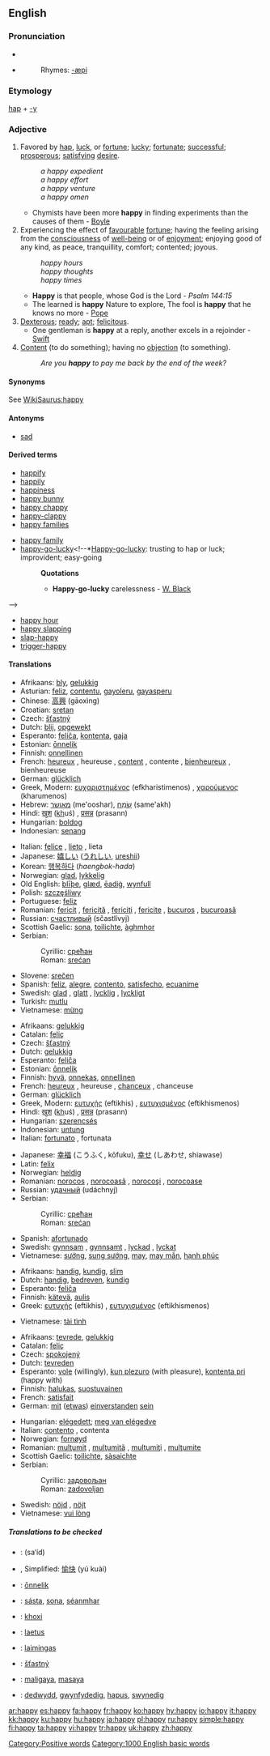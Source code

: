 {{wikipedia|Happy (disambiguation)}}
==English==

{{rank|none|river|change|508|happy|hours|clear|pretty}}

===Pronunciation===
*{{IPA|/ˈhæpi/}}
*{{audio|en-us-happy.ogg|Audio (US)}}
*:Rhymes: [[Rhymes:English:-æpi|-æpi]]

===Etymology===
[[hap]] + [[-y]]

===Adjective===
{{wikipedia}}
{{en-adj|happ|ier}}

# Favored by [[hap]], [[luck]], or [[fortune]]; [[lucky]]; [[fortunate]]; [[successful]]; [[prosperous]]; [[satisfy]]ing [[desire]].
#: ''a happy expedient''
#: ''a happy effort''
#: ''a happy venture''
#: ''a happy omen''
#*Chymists have been more '''happy''' in finding experiments than the causes of them - [[Boyle]]
# Experiencing the effect of [[favourable]] [[fortune]]; having the feeling arising from the [[consciousness]] of [[well-being]] or of [[enjoyment]]; enjoying good of any kind, as peace, tranquillity, comfort; contented; joyous.
#: ''happy hours''
#: ''happy thoughts''
#: ''happy times''
#*'''Happy''' is that people, whose God is the Lord - ''Psalm 144:15''
#*The learned is '''happy''' Nature to explore, The fool is '''happy''' that he knows no more - [[Pope]]
# [[dexterous|Dexterous]]; [[ready]]; [[apt]]; [[felicitous]].
#*One gentleman is '''happy''' at a reply, another excels in a rejoinder - [[Swift]]
# [[content|Content]] (to do something); having no [[objection]] (to something).
#: ''Are you '''happy''' to pay me back by the end of the week?''

====Synonyms====
See [[WikiSaurus:happy]]

====Antonyms====
* [[sad]]

====Derived terms====
{{top2}}
*[[happify]]
*[[happily]]
*[[happiness]]
*[[happy bunny]]
*[[happy chappy]]
*[[happy-clappy]]
*[[happy families]]<!--card game-->
{{mid2}}
*[[happy family]] <!--*[[Happy family]]: a collection of animals of different and hostile propensities living peaceably together in one cage. Used ironically of conventional alliances of persons who are in fact mutually repugnant-->
*[[happy-go-lucky]]<!--*[[Happy-go-lucky]]: trusting to hap or luck; improvident; easy-going
*:'''Quotations'''
*:*'''Happy-go-lucky''' carelessness - [[W. Black]]
-->
*[[happy hour]]
*[[happy slapping]]
*[[slap-happy]]
*[[trigger-happy]]
{{bottom}}

====Translations====

{{trans-top|enjoying peace, comfort, etc; contented, joyous}}
*Afrikaans: [[bly]], [[gelukkig]]
*Asturian: [[feliz]], [[contentu]], [[gayoleru]], [[gayasperu]]
*Chinese: [[高興]] (gāoxìng)
*Croatian: [[sretan]]
*Czech: [[šťastný]]
*Dutch: [[blij]], [[opgewekt]]
*Esperanto: [[feliĉa]], [[kontenta]], [[gaja]]
* Estonian: [[ōnnelik]]
*Finnish: [[onnellinen]]
*French: [[heureux]] {{m}}, heureuse {{f}}, [[content#French|content]] {{m}}, contente {{f}}, [[bienheureux]] {{m}}, bienheureuse {{f}}
*German: [[glücklich]]
*Greek, Modern: [[ευχαριστημένος]] (efkharistimenos) {{m}}, [[χαρούμενος]] (kharumenos) {{m}}
*Hebrew: [[מאושר]] (me'ooshar), [[שמח|שָׂמֵחַ]] (same'akh)
*Hindi: [[ख़ुश]] (<u>kh</u>uś) <!--this underlined kh represents a Persian sound used in Hindi. I don't know it's IPA, but it's like a throaty "h" with a slight scrape-->, [[प्रसन्न]] (prasann)
*Hungarian: [[boldog]]
*Indonesian: [[senang]]
{{trans-mid}}
*Italian: [[felice]] {{mf}}, [[lieto]] {{m}}, lieta {{f}}
*Japanese: [[嬉しい]] ([[うれしい]], [[ureshii]])
*Korean: [[행복하다]] (''haengbok-hada'')
*Norwegian: [[glad]], [[lykkelig]]
*Old English: [[bliþe|blīþe]], [[glæd]], [[eadig|ēadiġ]], [[wynfull]]
*Polish: [[szczęśliwy]]
*Portuguese: [[feliz]]
*Romanian: [[fericit]] {{m}}, [[fericită]] {{f}}, [[fericiţi]] {{p}}, [[fericite]] {{fpl}}, [[bucuros]] {{m}}, [[bucuroasă]] {{f}}
*Russian: [[счастливый]] (sčastlívyj)
*Scottish Gaelic: [[sona]], [[toilichte]], [[àghmhor]]
*Serbian:
*:Cyrillic: [[срећан]] {{m}}
*:Roman: [[srećan]] {{m}}
*Slovene: [[srečen]]
*Spanish: [[feliz]], [[alegre]], [[contento]], [[satisfecho]], [[ecuanime]]
*Swedish: [[glad]] {{c}}, [[glatt]] {{n}}, [[lycklig]] {{c}}, [[lyckligt]] {{n}}
*Turkish: [[mutlu]]
*Vietnamese: [[mừng]]
{{trans-bottom}}

{{trans-top|fortunate}}
*Afrikaans: [[gelukkig]]
*Catalan: [[feliç]]
*Czech: [[šťastný]]
*Dutch: [[gelukkig]]
*Esperanto: [[feliĉa]]
* Estonian: [[ōnnelik]]
*Finnish: [[hyvä]], [[onnekas]], [[onnellinen]]
*French: [[heureux]] {{m}}, heureuse {{f}}, [[chanceux]] {{m}}, chanceuse {{f}}
*German: [[glücklich]]
*Greek, Modern: [[ευτυχής]] (eftikhis) {{m}}, [[ευτυχισμένος]] (eftikhismenos) {{m}}
*Hindi: [[ख़ुश]] (<u>kh</u>uś) <!--this underlined kh represents a Persian sound used in Hindi. I don't know it's IPA, but it's like a throaty "h" with a slight scrape-->, [[प्रसन्न]] (prasann)
*Hungarian: [[szerencsés]]
*Indonesian: [[untung]]
*Italian: [[fortunato]] {{m}}, fortunata {{f}}
{{trans-mid}}
*Japanese: [[幸福]] (こうふく, kōfuku), [[幸せ]] (しあわせ, shiawase)
*Latin: [[felix]]
*Norwegian: [[heldig]]
*Romanian: [[norocos]] {{m}}, [[norocoasã]] {{f}}, [[norocoşi]] {{m}} {{p}}, [[norocoase]] {{f}} {{p}}
*Russian: [[удачный]] (udáchnyj)
*Serbian:
*:Cyrillic: [[срећан]] {{m}}
*:Roman: [[srećan]] {{m}}
*Spanish: [[afortunado]]
*Swedish: [[gynnsam]] {{c}}, [[gynnsamt]] {{n}}, [[lyckad]] {{c}}, [[lyckat]] {{n}}
*Vietnamese: [[sướng]], [[sung sướng]], [[may#Vietnamese|may]], [[may mắn]], [[hạnh phúc]]
{{trans-bottom}}

{{trans-top|dexterous; ready; apt; felicitous}}
*Afrikaans: [[handig]], [[kundig]], [[slim]]
*Dutch: [[handig]], [[bedreven]], [[kundig]]
*Esperanto: [[feliĉa]]
*Finnish: [[kätevä]], [[aulis]]
*Greek: [[ευτυχής]] (eftikhis) {{m}}, [[ευτυχισμένος]] (eftikhismenos) {{m}}
{{trans-mid}}
*Vietnamese: [[tài tình]]
{{trans-bottom}}

{{trans-top|content (to do something); having no objection (to something)}}
*Afrikaans: [[tevrede]], [[gelukkig]]
*Catalan: [[feliç]]
*Czech: [[spokojený]]
*Dutch: [[tevreden]]
*Esperanto: [[vole]] (willingly), [[kun plezuro]] (with pleasure), [[kontenta pri]] (happy with)
*Finnish: [[halukas]], [[suostuvainen]]
*French: [[satisfait]] {{m}}
*German: [[mit]] ([[etwas]]) [[einverstanden]] [[sein]]
{{trans-mid}}
*Hungarian: [[elégedett]]; [[meg van elégedve]]
*Italian: [[contento]] {{m}}, contenta {{f}}
*Norwegian: [[fornøyd]]
*Romanian: [[mulţumit]] {{m}}, [[mulţumitã]] {{f}}, [[mulţumiţi]] {{m}} {{p}}, [[mulţumite]] {{f}} {{p}}
*Scottish Gaelic: [[toilichte]], [[sàsaichte]]
*Serbian:
*:Cyrillic: [[задовољан]] {{m}}
*:Roman: [[zadovoljan]] {{m}}
*Swedish: [[nöjd]] {{c}}, [[nöjt]] {{n}}
*Vietnamese: [[vui lòng]]
{{trans-bottom}}

=====Translations to be checked=====
{{checktrans}}
*{{ttbc|Arabic}}: {{ARchar|[[سعيد]]}} (sa‘íd)
*{{ttbc|Chinese}}, Simplified: [[愉快]] (yú kuài)
*{{ttbc|Estonian}}: [[ōnnelik]]
*{{ttbc|Irish}}: [[sásta]], [[sona]], [[séanmhar]]
*{{ttbc|Konkani}}: [[khoxi]]
*{{ttbc|Latin}}: [[laetus]]
*{{ttbc|Lithuanian}}: [[laimingas]]
*{{ttbc|Slovak}}: [[šťastný]]
*{{ttbc|Tagalog}}: [[maligaya]], [[masaya]]
*{{ttbc|Welsh}}: [[dedwydd]], [[gwynfydedig]], [[hapus]], [[swynedig]]

[[Category:Positive words]]
[[Category:1000 English basic words]]

[[ar:happy]]
[[es:happy]]
[[fa:happy]]
[[fr:happy]]
[[ko:happy]]
[[hy:happy]]
[[io:happy]]
[[it:happy]]
[[kk:happy]]
[[ku:happy]]
[[hu:happy]]
[[ja:happy]]
[[pl:happy]]
[[ru:happy]]
[[simple:happy]]
[[fi:happy]]
[[ta:happy]]
[[vi:happy]]
[[tr:happy]]
[[uk:happy]]
[[zh:happy]]
